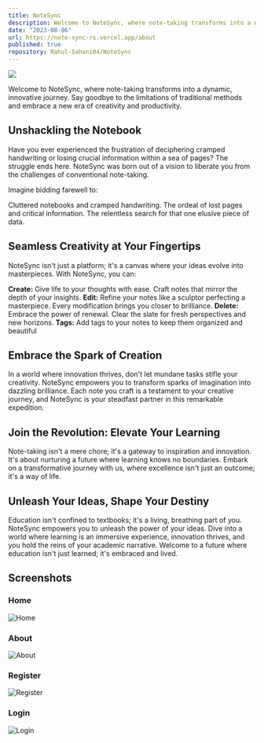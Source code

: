 ```yaml
---
title: NoteSync
description: Welcome to NoteSync, where note-taking transforms into a dynamic, innovative journey. Say goodbye to the limitations of traditional methods and embrace a new era of creativity and productivity.
date: "2023-08-06"
url: https://note-sync-rs.vercel.app/about
published: true
repository: Rahul-Sahani04/NoteSync
---
```




 [![](https://github.com/Rahul-Sahani04/NoteSync/raw/main/project%20images/NoteSync-Home.png?raw=true)](https://note-sync-rs.vercel.app/about) 


Welcome to NoteSync, where note-taking transforms into a dynamic, innovative journey. Say goodbye to the limitations of traditional methods and embrace a new era of creativity and productivity.

## Unshackling the Notebook

Have you ever experienced the frustration of deciphering cramped handwriting or losing crucial information within a sea of pages? The struggle ends here. NoteSync was born out of a vision to liberate you from the challenges of conventional note-taking. 

Imagine bidding farewell to:

Cluttered notebooks and cramped handwriting.
The ordeal of lost pages and critical information.
The relentless search for that one elusive piece of data.

## Seamless Creativity at Your Fingertips

NoteSync isn't just a platform; it's a canvas where your ideas evolve into masterpieces. With NoteSync, you can:

**Create:** Give life to your thoughts with ease. Craft notes that mirror the depth of your insights.
**Edit:** Refine your notes like a sculptor perfecting a masterpiece. Every modification brings you closer to brilliance.
**Delete:** Embrace the power of renewal. Clear the slate for fresh perspectives and new horizons.
**Tags:** Add tags to your notes to keep them organized and beautiful

## Embrace the Spark of Creation

In a world where innovation thrives, don't let mundane tasks stifle your creativity. NoteSync empowers you to transform sparks of imagination into dazzling brilliance. Each note you craft is a testament to your creative journey, and NoteSync is your steadfast partner in this remarkable expedition.

## Join the Revolution: Elevate Your Learning

Note-taking isn't a mere chore; it's a gateway to inspiration and innovation. It's about nurturing a future where learning knows no boundaries. Embark on a transformative journey with us, where excellence isn't just an outcome; it's a way of life.

## Unleash Your Ideas, Shape Your Destiny

Education isn't confined to textbooks; it's a living, breathing part of you. NoteSync empowers you to unleash the power of your ideas. Dive into a world where learning is an immersive experience, innovation thrives, and you hold the reins of your academic narrative. Welcome to a future where education isn't just learned; it's embraced and lived.


## Screenshots

### Home
![Home](https://github.com/Rahul-Sahani04/NoteSync/blob/main/project%20images/NoteSync-Home.png?raw=true)

### About
![About](https://github.com/Rahul-Sahani04/NoteSync/blob/main/project%20images/NoteSync-About.png?raw=true)

### Register
![Register](https://github.com/Rahul-Sahani04/NoteSync/blob/main/project%20images/NoteSync-Register.png?raw=true)

### Login
![Login](https://github.com/Rahul-Sahani04/NoteSync/blob/main/project%20images/NoteSync-Login.png?raw=true)


